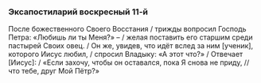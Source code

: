 ### Эксапостиларий воскресный 11-й

После божественного Своего Восстания / трижды вопросил Господь Петра: «Любишь ли ты Меня?» – / желая поставить его старшим среди пастырей Своих овец. / Он же, увидев, что идёт вслед за ним <R>[</R>ученик<R>]</R>, которого Иисус любил, / спросил Владыку: «А этот что?» / Отвечает <R>[</R>Иисус<R>]</R>: / «Если захочу, чтобы он оставался, пока Я снова не приду, // что тебе, друг Мой Пётр?»
